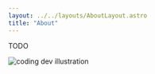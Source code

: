 ```yaml
---
layout: ../../layouts/AboutLayout.astro
title: "About"
---
```


TODO

<div>
  <img
    src="/assets/dev.svg"
    class="mx-auto sm:w-1/2"
    alt="coding dev illustration"
  />
</div>
